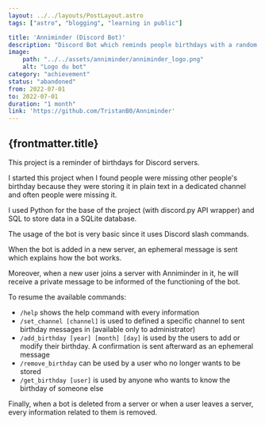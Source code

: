 ```yaml
---
layout: ../../layouts/PostLayout.astro
tags: ["astro", "blogging", "learning in public"]

title: 'Anniminder (Discord Bot)'
description: "Discord Bot which reminds people birthdays with a random sentence in the servers he set his birthday or can tell the birthday of someone else if asked by another user."
image:
    path: "../../assets/anniminder/anniminder_logo.png"
    alt: "Logo du bot"
category: "achievement"
status: "abandoned"
from: 2022-07-01
to: 2022-07-01
duration: "1 month"
link: 'https://github.com/TristanB0/Anniminder'
---
```


## {frontmatter.title}

This project is a reminder of birthdays for Discord servers.


I started this project when I found people were missing other people's birthday because they were storing it in plain text in a dedicated channel and often people were missing it.


I used Python for the base of the project (with discord.py API wrapper) and SQL to store data in a SQLite database.


The usage of the bot is very basic since it uses Discord slash commands.

When the bot is added in a new server, an ephemeral message is sent which explains how the bot works.

Moreover, when a new user joins a server with Anniminder in it, he will receive a private message to be informed of the functioning of the bot.


To resume the available commands:
- `/help` shows the help command with every information
- `/set_channel [channel]` is used to defined a specific channel to sent birthday messages in (available only to administrator)
- `/add_birthday [year] [month] [day]` is used by the users to add or modify their birthday. A confirmation is sent afterward as an ephemeral message
- `/remove_birthday` can be used by a user who no longer wants to be stored
- `/get_birthday [user]` is used by anyone who wants to know the birthday of someone else


Finally, when a bot is deleted from a server or when a user leaves a server, every information related to them is removed.
